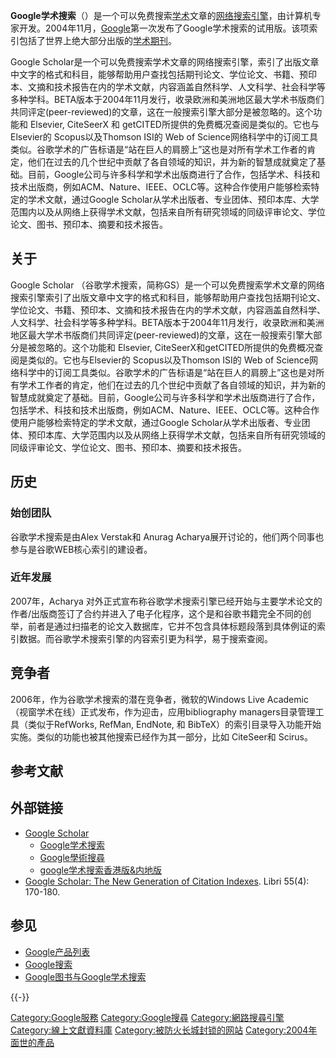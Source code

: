 {{多個問題|
{{unreferenced|time=2014-06-25T06:43:26+00:00}}
{{Expand language|1=en|time=2022-06-24T06:36:26+00:00}}
}}
{{noteTA
|G1 = IT
|1 = zh-hans:Google学术搜索; zh-hant:Google學術搜尋;
}}

{{Infobox website
| name           = Google Scholar
| logo           = Google_Scholar_logo.png
| logo_size      = 300px
| url            = [http://scholar.google.com scholar.google.com]
| type           = [[书目数据库|书目数据库]]
| language       = 多語言
| registration   = 可选
| owner          = [[Google|Google]]
| author         = Google
| launch_date    = {{start date and age|2004|11|24}}
| current_status = 線上
}}
'''Google学术搜索'''（{{lang-en|Google Scholar}}）是一个可以免费搜索[[学术|学术]]文章的[[网络搜索引擎|网络搜索引擎]]，由计算机专家{{tsl|es|Anurag Acharya|阿努拉·阿查雅}}开发。2004年11月，[[Google|Google]]第一次发布了Google学术搜索的试用版。该项索引包括了世界上绝大部分出版的[[学术期刊|学术期刊]]。

Google Scholar是一个可以免费搜索学术文章的网络搜索引擎，索引了出版文章中文字的格式和科目，能够帮助用户查找包括期刊论文、学位论文、书籍、预印本、文摘和技术报告在内的学术文献，内容涵盖自然科学、人文科学、社会科学等多种学科。BETA版本于2004年11月发行，收录欧洲和美洲地区最大学术书版商们共同评定(peer-reviewed)的文章，这在一般搜索引擎大部分是被忽略的。这个功能和 Elsevier, CiteSeerX 和 getCITED所提供的免费概况查阅是类似的。它也与Elsevier的 Scopus以及Thomson ISI的 Web of Science网络科学中的订阅工具类似。谷歌学术的广告标语是“站在巨人的肩膀上”这也是对所有学术工作者的肯定，他们在过去的几个世纪中贡献了各自领域的知识，并为新的智慧成就奠定了基础。目前，Google公司与许多科学和学术出版商进行了合作，包括学术、科技和技术出版商，例如ACM、Nature、IEEE、OCLC等。这种合作使用户能够检索特定的学术文献，通过Google Scholar从学术出版者、专业团体、预印本库、大学范围内以及从网络上获得学术文献，包括来自所有研究领域的同级评审论文、学位论文、图书、预印本、摘要和技术报告。

== 关于 ==
Google Scholar （谷歌学术搜索，简称GS）是一个可以免费搜索学术文章的网络搜索引擎索引了出版文章中文字的格式和科目，能够帮助用户查找包括期刊论文、学位论文、书籍、预印本、文摘和技术报告在内的学术文献，内容涵盖自然科学、人文科学、社会科学等多种学科。BETA版本于2004年11月发行，收录欧洲和美洲地区最大学术书版商们共同评定(peer-reviewed)的文章，这在一般搜索引擎大部分是被忽略的。这个功能和 Elsevier, CiteSeerX和getCITED所提供的免费概况查阅是类似的。它也与Elsevier的 Scopus以及Thomson ISI的 Web of Science网络科学中的订阅工具类似。谷歌学术的广告标语是“站在巨人的肩膀上”这也是对所有学术工作者的肯定，他们在过去的几个世纪中贡献了各自领域的知识，并为新的智慧成就奠定了基础。目前，Google公司与许多科学和学术出版商进行了合作，包括学术、科技和技术出版商，例如ACM、Nature、IEEE、OCLC等。这种合作使用户能够检索特定的学术文献，通过Google Scholar从学术出版者、专业团体、预印本库、大学范围内以及从网络上获得学术文献，包括来自所有研究领域的同级评审论文、学位论文、图书、预印本、摘要和技术报告。

== 历史 ==
=== 始创团队 ===
谷歌学术搜索是由Alex Verstak和 Anurag Acharya展开讨论的，他们两个同事也参与是谷歌WEB核心索引的建设者。
=== 近年发展 === 
2007年，Acharya 对外正式宣布称谷歌学术搜索引擎已经开始与主要学术论文的作者/出版商签订了合约并进入了电子化程序，这个是和谷歌书籍完全不同的创举，前者是通过扫描老的论文入数据库，它并不包含具体标题段落到具体例证的索引数据。而谷歌学术搜索引擎的内容索引更为科学，易于搜索查阅。

== 竞争者 ==
2006年，作为谷歌学术搜索的潜在竞争者，微软的Windows Live Academic（视窗学术在线）正式发布，作为迎击，应用bibliography managers目录管理工具（类似于RefWorks, RefMan, EndNote, 和 BibTeX）的索引目录导入功能开始实施。类似的功能也被其他搜索已经作为其一部分，比如 CiteSeer和 Scirus。

== 参考文献 ==
{{Reflist}}

== 外部链接 ==
* [http://scholar.google.com/schhp?hl=en Google Scholar] {{Wayback|url=http://scholar.google.com/schhp?hl=en |date=20210128210815 }}{{en}}
** [http://scholar.google.com/schhp?hl=zh-CN Google学术搜索] {{Wayback|url=http://scholar.google.com/schhp?hl=zh-CN |date=20210104101240 }}{{zh-hans}}
** [http://scholar.google.com/schhp?hl=ZH-TW Google學術搜尋] {{Wayback|url=http://scholar.google.com/schhp?hl=ZH-TW |date=20200614055945 }}{{zh-hant}}
** [http://scholar.google.com.hk/ google学术搜索香港版&内地版] {{Wayback|url=http://scholar.google.com.hk/ |date=20201114002735 }}
* [https://web.archive.org/web/20070605004622/http://www.librijournal.org/pdf/2005-4pp170-180.pdf Google Scholar: The New Generation of Citation Indexes]. Libri 55(4): 170-180.

== 参见 ==
{{Portal|Google|大学|书籍|互联网}}
* [[Google产品列表|Google产品列表]]
* [[Google搜索|Google搜索]]
* [[Google圖書#Google图书与Google学术搜索|Google图书与Google学术搜索]]

{{-}}
{{Google公司}}

{{authority control}}

[[Category:Google服務|Category:Google服務]]
[[Category:Google搜尋|Category:Google搜尋]]
[[Category:網路搜尋引擎|Category:網路搜尋引擎]]
[[Category:線上文獻資料庫|Category:線上文獻資料庫]]
[[Category:被防火长城封锁的网站|Category:被防火长城封锁的网站]]
[[Category:2004年面世的產品|Category:2004年面世的產品]]
